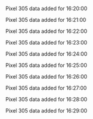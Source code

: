 Pixel 305 data added for 16:20:00

Pixel 305 data added for 16:21:00

Pixel 305 data added for 16:22:00

Pixel 305 data added for 16:23:00

Pixel 305 data added for 16:24:00

Pixel 305 data added for 16:25:00

Pixel 305 data added for 16:26:00

Pixel 305 data added for 16:27:00

Pixel 305 data added for 16:28:00

Pixel 305 data added for 16:29:00

